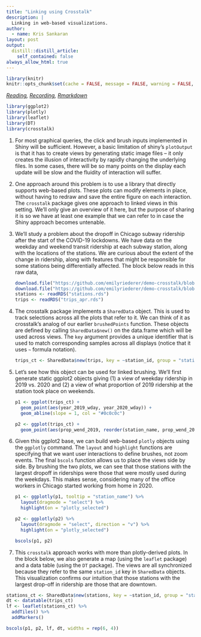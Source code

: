 ```yaml
---
title: "Linking using Crosstalk"
description: |
  Linking in web-based visualizations.
author:
  - name: Kris Sankaran
layout: post
output:
  distill::distill_article:
    self_contained: false
always_allow_html: true
---
```


```r
library(knitr)
knitr::opts_chunk$set(cache = FALSE, message = FALSE, warning = FALSE, echo = TRUE, fig.height = 5, retina = 4)
```

_[Reading](https://emilyriederer.netlify.app/post/crosstalk/), [Recording](https://mediaspace.wisc.edu/media/t/1_h7dh543g),  [Rmarkdown](https://github.com/krisrs1128/stat436_s24/blob/main/notes/2024-12-27-week05-04.Rmd)_

```r
library(ggplot2)
library(plotly)
library(leaflet)
library(DT)
library(crosstalk)
```

1. For most graphical queries, the click and brush inputs implemented in Shiny
will be sufficient. However, a basic limitation of shiny's `plotOutput` is that
it has to create views by generating static image files -- it only creates the
illusion of interactivity by rapidly changing the underlying files. In some
cases, there will be so many points on the display each update will be slow and
the fluidity of interaction will suffer.

1. One approach around this problem is to use a library that directly supports
web-based plots. These plots can modify elements in place, without having to
redraw and save the entire figure on each interaction. The `crosstalk` package
gives one approach to linked views in this setting. We'll only give an overview
of it here, but the purpose of sharing it is so we have at least one example
that we can refer to in case the Shiny approach becomes untenable.

1. We'll study a problem about the dropoff in Chicago subway ridership after the
start of the COVID-19 lockdowns. We have data on the weekday and weekend transit
ridership at each subway station, along with the locations of the stations. We
are curious about the extent of the change in ridership, along with features
that might be responsible for some stations being differentially affected. The
block below reads in this raw data,
    
    ```r
    download.file("https://github.com/emilyriederer/demo-crosstalk/blob/master/data/stations.rds?raw=true", "stations.rds")
    download.file("https://github.com/emilyriederer/demo-crosstalk/blob/master/data/trips_apr.rds?raw=true", "trips_apr.rds")
    stations <- readRDS("stations.rds")
    trips <- readRDS("trips_apr.rds")
    ```
    
1. The crosstalk package implements a `SharedData` object. This is used to track
selections across all the plots that refer to it. We can think of it as
crosstalk's analog of our earlier `brushedPoints` function. These objects are
defined by calling `SharedData$new()` on the data.frame which will be used
across views. The `key` argument provides a unique identifier that is used to
match corresponding samples across all displays (notice that it uses `~` formula
notation).

    ```r
    trips_ct <- SharedData$new(trips, key = ~station_id, group = "stations")
    ```
    
1. Let's see how this object can be used for linked brushing. We'll first
generate static ggplot2 objects giving (1) a view of weekday ridership in 2019
vs. 2020 and (2) a view of what proportion of 2019 ridership at the station took
place on weekends.
    
    ```r
    p1 <- ggplot(trips_ct) +
      geom_point(aes(year_2019_wday, year_2020_wday)) +
      geom_abline(slope = 1, col = "#0c0c0c")
    
    p2 <- ggplot(trips_ct) +
      geom_point(aes(prop_wend_2019, reorder(station_name, prop_wend_2019)), stat = "identity")
    ```
  
1. Given this ggplot2 base, we can build web-based `plotly` objects using the
`ggplotly` command. The `layout` and `highlight` functions are specifying that
we want user interactions to define brushes, not zoom events. The final `bscols`
function allows us to place the views side by side. By brushing the two plots,
we can see that those stations with the largest dropoff in riderships were those
that were mostly used during the weekdays. This makes sense, considering many of
the office workers in Chicago started working from home in 2020.
    
    ```r
    p1 <- ggplotly(p1, tooltip = "station_name") %>%
      layout(dragmode = "select") %>%
      highlight(on = "plotly_selected")
    
    p2 <- ggplotly(p2) %>%
      layout(dragmode = "select", direction = "v") %>%
      highlight(on = "plotly_selected")
    
    bscols(p1, p2)
    ```

1. This `crosstalk` approach works with more than plotly-derived plots. In the
block below, we also generate a map (using the `leaflet` package) and a data
table (using the `DT` package). The views are all synchronized because they
refer to the same `station_id` key in `SharedData` objects. This visualization
confirms our intuition that those stations with the largest drop-off in
ridership are those that are downtown.

```r
stations_ct <- SharedData$new(stations, key = ~station_id, group = "stations")
dt <- datatable(trips_ct)
lf <- leaflet(stations_ct) %>% 
  addTiles() %>% 
  addMarkers()

bscols(p1, p2, lf, dt, widths = rep(6, 4))
```
